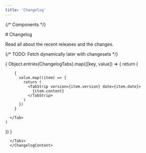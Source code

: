 ```yaml
---
title: 'Changelog'
---
```



{/* Components */}




<div className="flex w-full h-full">

<div className="flex flex-col h-full  md:p-9 w-full">
# Changelog

Read all about the recent releases and the changes.

{/* TODO: Fetch dynamically later with changesets */}

<ChangelogContent>

<Tabs items={Object.keys(ChangelogTabs)}>

{
  Object.entries(ChangelogTabs).map(([key, value]) => {
    return (
      <Tab>

        {
          value.map((item) => {
            return (
              <TabStrip version={item.version} date={item.date}>
                {item.content}
              </TabStrip>
            )
          })
        }
      
      </Tab>
    )
  })
}

 
      </Tabs>
      </ChangelogContent>


</div>
</div>
